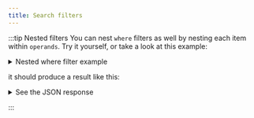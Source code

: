```yaml
---
title: Search filters
---
```


:::tip Nested filters
You can nest `where` filters as well by nesting each item within `operands`. Try it yourself, or take a look at this example:

<details>
  <summary>
    Nested where filter example
  </summary>

<Tabs groupId="languages">
<TabItem value="py" label="Python">

```python
response = client.query.get(
    "JeopardyQuestion",
    ["question", "answer", "points"]
).with_limit(2).with_near_text(
    {"concepts": "Intergalactic travel"}
).with_additional(
    ["distance", "id"]
).with_where({
    "operator": "And",
    "operands": [
        {
            "path": ["question"],
            "operator": "Like",
            "valueText": "*rocket*"
        },
        {
            "operator": "Or",
            "operands": [
                {
                    "path": ["points"],
                    "operator": "Equal",
                    "valueInt": 200
                },
                {
                    "path": ["points"],
                    "operator": "Equal",
                    "valueInt": 1000
                }
            ]
        }
    ]
}).do()

print(json.dumps(response, indent=2))
```

</TabItem>
<TabItem value="graphql" label="GraphQL">

```graphql
{
  Get {
    JeopardyQuestion (
      limit: 2
      nearText: {
        concepts: ["Intergalactic travel"],
      }
      where: {
        operator: And,
        operands: [
        {
          path: ["question"],
          operator: Like,
          valueText: "*rocket*"
        }
        {
          operator: Or,
          operands: [
          {
              path: ["points"],
              operator: Equal,
              valueInt: 200
          },
          {
              path: ["points"],
              operator: Equal,
              valueInt: 1000
          }
          ]
        },
        ]

      }
    ) {
      question
      answer
      points
      _additional {
        distance
        id
      }
    }
  }
}
```

</TabItem>
</Tabs>

</details>

it should produce a result like this:

<details>
  <summary><i class="fa-solid fa-radar"></i> See the JSON response</summary>

```json
{
  "data": {
    "Get": {
      "JeopardyQuestion": [
        {
          "_additional": {
            "distance": 0.18400955,
            "id": "48fe1f8f-8e09-5aee-afe9-1728ab2fe8a0"
          },
          "answer": "space shuttles",
          "points": 200,
          "question": "These transports, first sent up in 1981, lift off like a rocket & land like a plane"
        },
        {
          "_additional": {
            "distance": 0.24946856,
            "id": "c00decd4-4cf1-5b03-a789-a57077e082fb"
          },
          "answer": "Huntsville",
          "points": 1000,
          "question": "A campus for the University of Alabama is here, nicknamed \"Rocket City, U.S.A.\""
        }
      ]
    }
  }
}
```

</details>

:::

